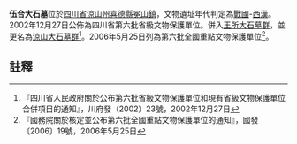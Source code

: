{{msg:四川省文物保護單位
|名稱 = 伍合大石墓
|編號 = 12
|圖片 = 
|級別 = S6
|分類 = 
|時代 = [[戰國|戰國]]-[[西漢|西漢]]
|地点 = [[四川省|四川省]][[涼山州|涼山州]][[喜德縣|喜德縣]][[冕山鎮|冕山鎮]]
|坐標 =
|登錄 = 2002年12月27日
}}
{{msg:四川省文物保護單位
|名稱 = 涼山大石墓群-伍合大石墓
|編號 = 273
|圖片 = 
|級別 = 106
|分類 = 
|時代 = 戰國至漢
|地点 = [[四川省|四川省]][[德昌縣|德昌縣]]、[[喜德縣|喜德縣]]
|坐標 =
|登錄 = 2006年5月25日
}}
'''伍合大石墓'''位於[[四川省|四川省]][[涼山州|涼山州]][[喜德縣|喜德縣]][[冕山鎮|冕山鎮]]，文物遺址年代判定為[[戰國|戰國]]-[[西漢|西漢]]。2002年12月27日公佈為四川省第六批省級文物保護單位。併入[[王所大石墓群|王所大石墓群]]，並更名為[[涼山大石墓群|涼山大石墓群]]<ref>『四川省人民政府關於公布第六批省級文物保護單位和現有省級文物保護單位合併項目的通知』，川府發（2002）23號，2002年12月27日</ref>。2006年5月25日列為第六批全國重點文物保護單位<ref>『國務院關於核定並公布第六批全國重點文物保護單位的通知』，國發〔2006〕19號，2006年5月25日</ref>。
==註釋==
{{reflist}}
{{文物保護單位小作品}}
{{四川全國重點文物保護單位}}